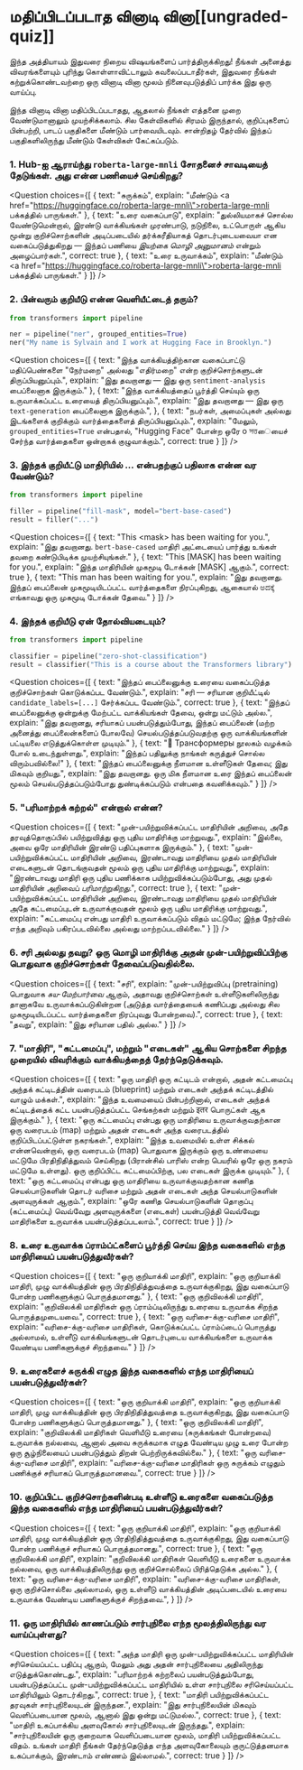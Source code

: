 <!-- DISABLE-FRONTMATTER-SECTIONS -->

# மதிப்பிடப்படாத வினாடி வினா[[ungraded-quiz]]

<CourseFloatingBanner
    chapter={1}
    classNames="absolute z-10 right-0 top-0"
/>

இந்த அத்தியாயம் இதுவரை நிறைய விஷயங்களைப் பார்த்திருக்கிறது! நீங்கள் அனைத்து விவரங்களையும் புரிந்து கொள்ளாவிட்டாலும் கவலைப்படாதீர்கள், இதுவரை நீங்கள் கற்றுக்கொண்டவற்றை ஒரு வினாடி வினா மூலம் நினைவுபடுத்திப் பார்க்க இது ஒரு வாய்ப்பு.

இந்த வினாடி வினா மதிப்பிடப்படாதது, ஆதலால் நீங்கள் எத்தனை முறை வேண்டுமானாலும் முயற்சிக்கலாம். சில கேள்விகளில் சிரமம் இருந்தால், குறிப்புகளைப் பின்பற்றி, பாடப் பகுதிகளை மீண்டும் பார்வையிடவும். சான்றிதழ் தேர்வில் இந்தப் பகுதிகளிலிருந்து மீண்டும் கேள்விகள் கேட்கப்படும்.

### 1. Hub-ஐ ஆராய்ந்து `roberta-large-mnli` சோதனைச் சாவடியைத் தேடுங்கள். அது என்ன பணியைச் செய்கிறது?


<Question
	choices={[
		{
			text: "சுருக்கம்",
			explain: "மீண்டும் <a href=\"https://huggingface.co/roberta-large-mnli\">roberta-large-mnli பக்கத்தில்</a> பாருங்கள்."
		},
		{
			text: "உரை வகைப்பாடு",
			explain: "துல்லியமாகச் சொல்ல வேண்டுமென்றால், இரண்டு வாக்கியங்கள் முரண்பாடு, நடுநிலை, உட்பொருள் ஆகிய மூன்று குறிச்சொற்களின் அடிப்படையில் தர்க்கரீதியாகத் தொடர்புடையவையா என வகைப்படுத்துகிறது — இந்தப் பணியை <em>இயற்கை மொழி அனுமானம்</em> என்றும் அழைப்பார்கள்.",
			correct: true
		},
		{
			text: "உரை உருவாக்கம்",
			explain: "மீண்டும் <a href=\"https://huggingface.co/roberta-large-mnli\">roberta-large-mnli பக்கத்தில்</a> பாருங்கள்."
		}
	]}
/>

### 2. பின்வரும் குறியீடு என்ன வெளியீட்டைத் தரும்?

```py
from transformers import pipeline

ner = pipeline("ner", grouped_entities=True)
ner("My name is Sylvain and I work at Hugging Face in Brooklyn.")
```

<Question
	choices={[
		{
			text: "இந்த வாக்கியத்திற்கான வகைப்பாட்டு மதிப்பெண்களை \"நேர்மறை\" அல்லது \"எதிர்மறை\" என்ற குறிச்சொற்களுடன் திருப்பியனுப்பும்.",
			explain: "இது தவறானது — இது ஒரு <code>sentiment-analysis</code> பைப்லைனாக இருக்கும்."
		},
		{
			text: "இந்த வாக்கியத்தைப் பூர்த்தி செய்யும் ஒரு உருவாக்கப்பட்ட உரையைத் திருப்பியனுப்பும்.",
			explain: "இது தவறானது — இது ஒரு <code>text-generation</code> பைப்லைனாக இருக்கும்.",
		},
		{
			text: "நபர்கள், அமைப்புகள் அல்லது இடங்களைக் குறிக்கும் வார்த்தைகளைத் திருப்பியனுப்பும்.",
			explain: "மேலும், <code>grouped_entities=True</code> என்பதால், \"Hugging Face\" போன்ற ஒரே ο সত্তையைச் சேர்ந்த வார்த்தைகளை ஒன்றாகக் குழுவாக்கும்.",
			correct: true
		}
	]}
/>

### 3. இந்தக் குறியீட்டு மாதிரியில் ... என்பதற்குப் பதிலாக என்ன வர வேண்டும்?

```py
from transformers import pipeline

filler = pipeline("fill-mask", model="bert-base-cased")
result = filler("...")
```

<Question
	choices={[
		{
			text: "This &#60;mask> has been waiting for you.",
			explain: "இது தவறானது. <code>bert-base-cased</code> மாதிரி அட்டையைப் பார்த்து உங்கள் தவறை கண்டுபிடிக்க முயற்சியுங்கள்."
		},
		{
			text: "This [MASK] has been waiting for you.",
			explain: "இந்த மாதிரியின் முகமூடி டோக்கன் [MASK] ஆகும்.",
			correct: true
		},
		{
			text: "This man has been waiting for you.",
			explain: "இது தவறானது. இந்தப் பைப்லைன் முகமூடியிடப்பட்ட வார்த்தைகளை நிரப்புகிறது, ஆகையால் ಅದಕ್ಕೆ எங்காவது ஒரு முகமூடி டோக்கன் தேவை."
		}
	]}
/>

### 4. இந்தக் குறியீடு ஏன் தோல்வியடையும்?

```py
from transformers import pipeline

classifier = pipeline("zero-shot-classification")
result = classifier("This is a course about the Transformers library")
```

<Question
	choices={[
		{
			text: "இந்தப் பைப்லைனுக்கு உரையை வகைப்படுத்த குறிச்சொற்கள் கொடுக்கப்பட வேண்டும்.",
			explain: "சரி — சரியான குறியீட்டில் <code>candidate_labels=[...]</code> சேர்க்கப்பட வேண்டும்.",
			correct: true
		},
		{
			text: "இந்தப் பைப்லைனுக்கு ஒன்றுக்கு மேற்பட்ட வாக்கியங்கள் தேவை, ஒன்று மட்டும் அல்ல.",
			explain: "இது தவறானது, சரியாகப் பயன்படுத்தும்போது, இந்தப் பைப்லைன் (மற்ற அனைத்து பைப்லைன்களைப் போலவே) செயல்படுத்தப்படுவதற்கு ஒரு வாக்கியங்களின் பட்டியலை எடுத்துக்கொள்ள முடியும்."
		},
		{
			text: "🤗 Трансформеры நூலகம் வழக்கம் போல் உடைந்துள்ளது.",
			explain: "இந்தப் பதிலுக்கு நாங்கள் கருத்துச் சொல்ல விரும்பவில்லை!"
		},
		{
			text: "இந்தப் பைப்லைனுக்கு நீளமான உள்ளீடுகள் தேவை; இது மிகவும் குறியது.",
			explain: "இது தவறானது. ஒரு மிக நீளமான உரை இந்தப் பைப்லைன் மூலம் செயல்படுத்தப்படும்போது துண்டிக்கப்படும் என்பதை கவனிக்கவும்."
		}
	]}
/>

### 5. "பரிமாற்றக் கற்றல்" என்றால் என்ன?

<Question
	choices={[
		{
			text: "முன்-பயிற்றுவிக்கப்பட்ட மாதிரியின் அறிவை, அதே தரவுத்தொகுப்பில் பயிற்றுவித்து ஒரு புதிய மாதிரிக்கு மாற்றுவது.",
			explain: "இல்லை, அவை ஒரே மாதிரியின் இரண்டு பதிப்புகளாக இருக்கும்."
		},
		{
			text: "முன்-பயிற்றுவிக்கப்பட்ட மாதிரியின் அறிவை, இரண்டாவது மாதிரியை முதல் மாதிரியின் எடைகளுடன் தொடங்குவதன் மூலம் ஒரு புதிய மாதிரிக்கு மாற்றுவது.",
			explain: "இரண்டாவது மாதிரி ஒரு புதிய பணிக்காக பயிற்றுவிக்கப்படும்போது, அது முதல் மாதிரியின் அறிவைப் *பரிமாற்றுகிறது*.",
			correct: true
		},
		{
			text: "முன்-பயிற்றுவிக்கப்பட்ட மாதிரியின் அறிவை, இரண்டாவது மாதிரியை முதல் மாதிரியின் அதே கட்டமைப்புடன் உருவாக்குவதன் மூலம் ஒரு புதிய மாதிரிக்கு மாற்றுவது.",
			explain: "கட்டமைப்பு என்பது மாதிரி உருவாக்கப்படும் விதம் மட்டுமே; இந்த நேர்வில் எந்த அறிவும் பகிரப்படவில்லை அல்லது மாற்றப்படவில்லை."
		}
	]}
/>

### 6. சரி அல்லது தவறு? ஒரு மொழி மாதிரிக்கு அதன் முன்-பயிற்றுவிப்பிற்கு பொதுவாக குறிச்சொற்கள் தேவைப்படுவதில்லை.

<Question
	choices={[
		{
			text: "சரி",
			explain: "முன்-பயிற்றுவிப்பு (pretraining) பொதுவாக <em>சுய-மேற்பார்வை</em> ஆகும், அதாவது குறிச்சொற்கள் உள்ளீடுகளிலிருந்து தானாகவே உருவாக்கப்படுகின்றன (அடுத்த வார்த்தையைக் கணிப்பது அல்லது சில முகமூடியிடப்பட்ட வார்த்தைகளை நிரப்புவது போன்றவை).",
			correct: true
		},
		{
			text: "தவறு",
			explain: "இது சரியான பதில் அல்ல."
		}
	]}
/>

### 7. "மாதிரி", "கட்டமைப்பு", மற்றும் "எடைகள்" ஆகிய சொற்களை சிறந்த முறையில் விவரிக்கும் வாக்கியத்தைத் தேர்ந்தெடுக்கவும்.

<Question
	choices={[
		{
			text: "ஒரு மாதிரி ஒரு கட்டிடம் என்றால், அதன் கட்டமைப்பு அந்தக் கட்டிடத்தின் வரைபடம் (blueprint) மற்றும் எடைகள் அந்தக் கட்டிடத்தில் வாழும் மக்கள்.",
			explain: "இந்த உவமையைப் பின்பற்றினால், எடைகள் அந்தக் கட்டிடத்தைக் கட்ட பயன்படுத்தப்பட்ட செங்கற்கள் மற்றும் इतर பொருட்கள் ஆக இருக்கும்."
		},
		{
			text: "ஒரு கட்டமைப்பு என்பது ஒரு மாதிரியை உருவாக்குவதற்கான ஒரு வரைபடம் (map) மற்றும் அதன் எடைகள் அந்த வரைபடத்தில் குறிப்பிடப்பட்டுள்ள நகரங்கள்.",
			explain: "இந்த உவமையில் உள்ள சிக்கல் என்னவென்றால், ஒரு வரைபடம் (map) பொதுவாக இருக்கும் ஒரு உண்மையை மட்டுமே பிரதிநிதித்துவம் செய்கிறது (பிரான்சில் பாரிஸ் என்ற பெயரில் ஒரே ஒரு நகரம் மட்டுமே உள்ளது). ஒரு குறிப்பிட்ட கட்டமைப்பிற்கு, பல எடைகள் இருக்க முடியும்."
		},
		{
			text: "ஒரு கட்டமைப்பு என்பது ஒரு மாதிரியை உருவாக்குவதற்கான கணித செயல்பாடுகளின் தொடர் வரிசை மற்றும் அதன் எடைகள் அந்த செயல்பாடுகளின் அளவுருக்கள் ஆகும்.",
			explain: "ஒரே கணித செயல்பாடுகளின் தொகுப்பு (கட்டமைப்பு) வெவ்வேறு அளவுருக்களை (எடைகள்) பயன்படுத்தி வெவ்வேறு மாதிரிகளை உருவாக்க பயன்படுத்தப்படலாம்.",
			correct: true
		}
	]}
/>


### 8. உரை உருவாக்க ப்ராம்ப்ட்களைப் பூர்த்தி செய்ய இந்த வகைகளில் எந்த மாதிரியைப் பயன்படுத்துவீர்கள்?

<Question
	choices={[
		{
			text: "ஒரு குறியாக்கி மாதிரி",
			explain: "ஒரு குறியாக்கி மாதிரி, முழு வாக்கியத்தின் ஒரு பிரதிநிதித்துவத்தை உருவாக்குகிறது, இது வகைப்பாடு போன்ற பணிகளுக்குப் பொருத்தமானது."
		},
		{
			text: "ஒரு குறிவிலக்கி மாதிரி",
			explain: "குறிவிலக்கி மாதிரிகள் ஒரு ப்ராம்ப்டிலிருந்து உரையை உருவாக்க சிறந்த பொருத்தமுடையவை.",
			correct: true
		},
		{
			text: "ஒரு வரிசை-க்கு-வரிசை மாதிரி",
			explain: "வரிசை-க்கு-வரிசை மாதிரிகள், கொடுக்கப்பட்ட ப்ராம்ப்டைப் பொருத்து அல்லாமல், உள்ளீடு வாக்கியங்களுடன் தொடர்புடைய வாக்கியங்களை உருவாக்க வேண்டிய பணிகளுக்குச் சிறந்தவை."
		}
	]}
/>

### 9. உரைகளைச் சுருக்கி எழுத இந்த வகைகளில் எந்த மாதிரியைப் பயன்படுத்துவீர்கள்?

<Question
	choices={[
		{
			text: "ஒரு குறியாக்கி மாதிரி",
			explain: "ஒரு குறியாக்கி மாதிரி, முழு வாக்கியத்தின் ஒரு பிரதிநிதித்துவத்தை உருவாக்குகிறது, இது வகைப்பாடு போன்ற பணிகளுக்குப் பொருத்தமானது."
		},
		{
			text: "ஒரு குறிவிலக்கி மாதிரி",
			explain: "குறிவிலக்கி மாதிரிகள் வெளியீடு உரையை (சுருக்கங்கள் போன்றவை) உருவாக்க நல்லவை, ஆனால் அவை சுருக்கமாக எழுத வேண்டிய முழு உரை போன்ற ஒரு சூழ்நிலையைப் பயன்படுத்தும் திறன் பெற்றிருக்கவில்லை."
		},
		{
			text: "ஒரு வரிசை-க்கு-வரிசை மாதிரி",
			explain: "வரிசை-க்கு-வரிசை மாதிரிகள் ஒரு சுருக்கம் எழுதும் பணிக்குச் சரியாகப் பொருத்தமானவை.",
			correct: true
		}
	]}
/>

### 10. குறிப்பிட்ட குறிச்சொற்களின்படி உள்ளீடு உரைகளை வகைப்படுத்த இந்த வகைகளில் எந்த மாதிரியைப் பயன்படுத்துவீர்கள்?

<Question
	choices={[
		{
			text: "ஒரு குறியாக்கி மாதிரி",
			explain: "ஒரு குறியாக்கி மாதிரி, முழு வாக்கியத்தின் ஒரு பிரதிநிதித்துவத்தை உருவாக்குகிறது, இது வகைப்பாடு போன்ற பணிக்குச் சரியாகப் பொருத்தமானது.",
			correct: true
		},
		{
			text: "ஒரு குறிவிலக்கி மாதிரி",
			explain: "குறிவிலக்கி மாதிரிகள் வெளியீடு உரைகளை உருவாக்க நல்லவை, ஒரு வாக்கியத்திலிருந்து ஒரு குறிச்சொல்லைப் பிரித்தெடுக்க அல்ல."
		},
		{
			text: "ஒரு வரிசை-க்கு-வரிசை மாதிரி",
			explain: "வரிசை-க்கு-வரிசை மாதிரிகள், ஒரு குறிச்சொல்லை அல்லாமல், ஒரு உள்ளீடு வாக்கியத்தின் அடிப்படையில் உரையை உருவாக்க வேண்டிய பணிகளுக்குச் சிறந்தவை.",
		}
	]}
/>

### 11. ஒரு மாதிரியில் காணப்படும் சார்புநிலை எந்த மூலத்திலிருந்து வர வாய்ப்புள்ளது?

<Question
	choices={[
		{
			text: "அந்த மாதிரி ஒரு முன்-பயிற்றுவிக்கப்பட்ட மாதிரியின் சரிசெய்யப்பட்ட பதிப்பு ஆகும், மேலும் அது அதன் சார்புநிலையை அதிலிருந்து எடுத்துக்கொண்டது.",
			explain: "பரிமாற்றக் கற்றலைப் பயன்படுத்தும்போது, பயன்படுத்தப்பட்ட முன்-பயிற்றுவிக்கப்பட்ட மாதிரியில் உள்ள சார்புநிலை சரிசெய்யப்பட்ட மாதிரியிலும் தொடர்கிறது.",
			correct: true
		},
		{
			text: "மாதிரி பயிற்றுவிக்கப்பட்ட தரவுகள் சார்புநிலையுடன் இருந்தன.",
			explain: "இது சார்புநிலையின் மிகவும் வெளிப்படையான மூலம், ஆனால் இது ஒன்று மட்டுமல்ல.",
			correct: true
		},
		{
			text: "மாதிரி உகப்பாக்கிய அளவுகோல் சார்புநிலையுடன் இருந்தது.",
			explain: "சார்புநிலையின் ஒரு குறைவாக வெளிப்படையான மூலம், மாதிரி பயிற்றுவிக்கப்பட்ட விதம். உங்கள் மாதிரி நீங்கள் தேர்ந்தெடுத்த எந்த அளவுகோலையும் குருட்டுத்தனமாக உகப்பாக்கும், இரண்டாம் எண்ணம் இல்லாமல்.",
			correct: true
		}
	]}
/>
